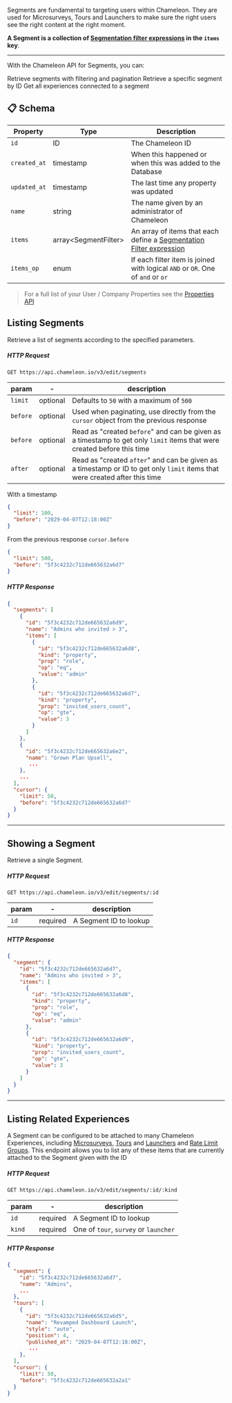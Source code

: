 Segments are fundamental to targeting users within Chameleon. They are used for Microsurveys, Tours and Launchers to make sure the right users see the right content at the right moment.

**A Segment is a collection of [Segmentation filter expressions](/concepts/filters) in the `items` key**.

------


With the Chameleon API for Segments, you can:

<CardGroup cols={3}>
  <Card title="List Segments" icon="list" href="#listing-segments">
    Retrieve segments with filtering and pagination
  </Card>
  <Card title="Get Segment" icon="eye" href="#showing-a-segment">
    Retrieve a specific segment by ID
  </Card>
  <Card title="List Related Experiences" icon="chain" href="#listing-related-experiences">
    Get all experiences connected to a segment
  </Card>
</CardGroup>



## 📋 Schema

| Property | Type | Description |
| --- | --- | --- |
| `id` | ID | The Chameleon ID |
| `created_at` | timestamp | When this happened or when this was added to the Database |
| `updated_at` | timestamp | The last time any property was updated |
| `name` | string | The name given by an administrator of Chameleon |
| `items` | array&lt;SegmentFilter&gt; | An array of items that each define a [Segmentation Filter expression](/concepts/filters) |
| `items_op` | enum | If each filter item is joined with logical `AND` or `OR`. One of `and` or `or` |


> For a full list of your User / Company Properties see the [Properties API](/api/properties)


## Listing Segments

Retrieve a list of segments according to the specified parameters.

##### HTTP Request

```
GET https://api.chameleon.io/v3/edit/segments
```

| param  | -        | description                                                  |
| ------ | -------- | ------------------------------------------------------------ |
| `limit`  | optional | Defaults to `50` with a maximum of `500`                     |
| `before` | optional | Used when paginating, use directly from the `cursor` object from the previous response |
| `before` | optional | Read as "created `before`" and can be given as a timestamp to get only `limit` items that were created before this time |
| `after`  | optional | Read as "created `after`" and can be given as a timestamp or ID to get only `limit` items that were created after this time |


With a timestamp

```json
{
  "limit": 100,
  "before": "2029-04-07T12:18:00Z"
}
```

From the previous response `cursor.before`

```json
{
  "limit": 500,
  "before": "5f3c4232c712de665632a6d7"
}
```

##### HTTP Response

```json
{
  "segments": [
    {
      "id": "5f3c4232c712de665632a6d9",
      "name": "Admins who invited > 3",
      "items": [
        {
          "id": "5f3c4232c712de665632a6d8",
          "kind": "property",
          "prop": "role",
          "op": "eq",
          "value": "admin"
        },
        {
          "id": "5f3c4232c712de665632a6d7",
          "kind": "property",
          "prop": "invited_users_count",
          "op": "gte",
          "value": 3
        }
      ]
    },
    {
      "id": "5f3c4232c712de665632a6e2",
      "name": "Grown Plan Upsell",
       ...
    },
    ...
  ],
  "cursor": {
    "limit": 50,
    "before": "5f3c4232c712de665632a6d7"
  }
}
```

-----

## Showing a Segment

Retrieve a single Segment.

##### HTTP Request

```
GET https://api.chameleon.io/v3/edit/segments/:id
```

| param | - | description |
|---|---|---|
| `id` | required | A Segment ID to lookup

##### HTTP Response

```json
{
  "segment": {
    "id": "5f3c4232c712de665632a6d7",
    "name": "Admins who invited > 3",
    "items": [
      {
        "id": "5f3c4232c712de665632a6d8",
        "kind": "property",
        "prop": "role",
        "op": "eq",
        "value": "admin"
      },
      {
        "id": "5f3c4232c712de665632a6d9",
        "kind": "property",
        "prop": "invited_users_count",
        "op": "gte",
        "value": 3
      }
    ]
  }
}
```

------

## Listing Related Experiences

A Segment can be configured to be attached to many Chameleon Experiences, including [Microsurveys](/api/surveys), [Tours](/api/tours) and [Launchers](/api/launchers) and [Rate Limit Groups](/api/limit-groups). This endpoint allows you to list any of these items that are currently attached to the Segment given with the ID

##### HTTP Request

```
GET https://api.chameleon.io/v3/edit/segments/:id/:kind
```

| param | - | description |
|---|---|---|
| `id` | required | A Segment ID to lookup
| `kind` | required | One of `tour`, `survey` or `launcher`

##### HTTP Response

```json
{
  "segment": {
    "id": "5f3c4232c712de665632a6d7",
    "name": "Admins",
    ...
  },
  "tours": [
    {
      "id": "5f3c4232c712de665632a6d5",
      "name": "Revamped Dashboard Launch",
      "style": "auto",
      "position": 4,
      "published_at": "2029-04-07T12:18:00Z",
       ...
    },
  ],
  "cursor": {
    "limit": 50,
    "before": "5f3c4232c712de665632a2a1"
  }
}
```
